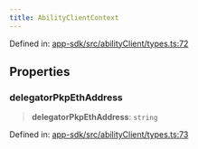 ```yaml
---
title: AbilityClientContext
---
```


Defined in: [app-sdk/src/abilityClient/types.ts:72](https://github.com/LIT-Protocol/Vincent/blob/4f61b0b06d818c2273457b0cc8a4e68ed21a72ed/packages/libs/app-sdk/src/abilityClient/types.ts#L72)

## Properties

### delegatorPkpEthAddress

> **delegatorPkpEthAddress**: `string`

Defined in: [app-sdk/src/abilityClient/types.ts:73](https://github.com/LIT-Protocol/Vincent/blob/4f61b0b06d818c2273457b0cc8a4e68ed21a72ed/packages/libs/app-sdk/src/abilityClient/types.ts#L73)

